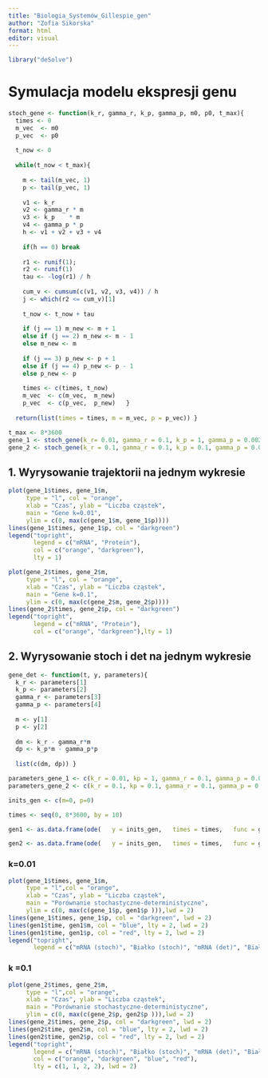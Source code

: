 ---
title: "Biologia_Systemów_Gillespie_gen"
author: "Zofia Sikorska"
format: html
editor: visual
---

```{r}
library("deSolve")
```

# Symulacja modelu ekspresji genu

```{r}
stoch_gene <- function(k_r, gamma_r, k_p, gamma_p, m0, p0, t_max){   
  times <- 0   
  m_vec  <- m0  
  p_vec  <- p0   
  
  t_now <- 0
  
  while(t_now < t_max){     
    
    m <- tail(m_vec, 1)     
    p <- tail(p_vec, 1) 
    
    v1 <- k_r     
    v2 <- gamma_r * m     
    v3 <- k_p    * m     
    v4 <- gamma_p * p          
    h <- v1 + v2 + v3 + v4     
    
    if(h == 0) break 
    
    r1 <- runif(1); 
    r2 <- runif(1)     
    tau <- -log(r1) / h
    
    cum_v <- cumsum(c(v1, v2, v3, v4)) / h
    j <- which(r2 <= cum_v)[1]
    
    t_now <- t_now + tau
    
    if (j == 1) m_new <- m + 1     
    else if (j == 2) m_new <- m - 1     
    else m_new <- m  
    
    if (j == 3) p_new <- p + 1     
    else if (j == 4) p_new <- p - 1     
    else p_new <- p  
    
    times <- c(times, t_now)     
    m_vec  <- c(m_vec,  m_new)     
    p_vec  <- c(p_vec,  p_new)   }      
  
  return(list(times = times, m = m_vec, p = p_vec)) } 

t_max <- 8*3600 
gene_1 <- stoch_gene(k_r= 0.01, gamma_r = 0.1, k_p = 1, gamma_p = 0.002, m0= 0, p0 = 0, t_max)    
gene_2 <- stoch_gene(k_r = 0.1, gamma_r = 0.1, k_p = 0.1, gamma_p = 0.002, m0= 0, p0 = 0, t_max)  
```

## 1. Wyrysowanie trajektorii na jednym wykresie

```{r}
plot(gene_1$times, gene_1$m,       
     type = "l", col = "orange",       
     xlab = "Czas", ylab = "Liczba cząstek",      
     main = "Gene k=0.01",      
     ylim = c(0, max(c(gene_1$m, gene_1$p)))) 
lines(gene_1$times, gene_1$p, col = "darkgreen")  
legend("topright",         
       legend = c("mRNA", "Protein"),
       col = c("orange", "darkgreen"),         
       lty = 1)
```

```{r}
plot(gene_2$times, gene_2$m,       
     type = "l", col = "orange",       
     xlab = "Czas", ylab = "Liczba cząstek",      
     main = "Gene k=0.1",      
     ylim = c(0, max(c(gene_2$m, gene_2$p)))) 
lines(gene_2$times, gene_2$p, col = "darkgreen")  
legend("topright",         
       legend = c("mRNA", "Protein"),     
       col = c("orange", "darkgreen"),lty = 1)
```

## 2. Wyrysowanie stoch i det na jednym wykresie

```{r}

gene_det <- function(t, y, parameters){   
  k_r <- parameters[1]   
  k_p <- parameters[2]   
  gamma_r <- parameters[3]   
  gamma_p <- parameters[4]      
  
  m <- y[1]   
  p <- y[2]      
  
  dm <- k_r - gamma_r*m   
  dp <- k_p*m - gamma_p*p      
  
  list(c(dm, dp)) }
```

```{r}
parameters_gene_1 <- c(k_r = 0.01, kp = 1, gamma_r = 0.1, gamma_p = 0.002) 
parameters_gene_2 <- c(k_r = 0.1, kp = 0.1, gamma_r = 0.1, gamma_p = 0.002) 

inits_gen <- c(m=0, p=0) 

times <- seq(0, 8*3600, by = 10)  

gen1 <- as.data.frame(ode(   y = inits_gen,   times = times,   func = gene_det,   parms = parameters_gene_1 )) 

gen2 <- as.data.frame(ode(   y = inits_gen,   times = times,   func = gene_det,   parms = parameters_gene_2 ))
```

### k=0.01

```{r}
plot(gene_1$times, gene_1$m,       
     type = "l",col = "orange",
     xlab = "Czas", ylab = "Liczba cząstek",      
     main = "Porównanie stochastyczne-deterministyczne",      
     ylim = c(0, max(c(gene_1$p, gen1$p ))),lwd = 2) 
lines(gene_1$times, gene_1$p, col = "darkgreen", lwd = 2) 
lines(gen1$time, gen1$m, col = "blue", lty = 2, lwd = 2) 
lines(gen1$time, gen1$p, col = "red", lty = 2, lwd = 2) 
legend("topright",         
       legend = c("mRNA (stoch)", "Białko (stoch)", "mRNA (det)", "Białko (det)"),        col = c( "orange", "darkgreen","blue", "red"),         lty = c(1, 1, 2, 2),        lwd = 2)
```

### k =0.1

```{r}
plot(gene_2$times, gene_2$m,       
     type = "l",col = "orange",
     xlab = "Czas", ylab = "Liczba cząstek",      
     main = "Porównanie stochastyczne-deterministyczne",      
     ylim = c(0, max(c(gene_2$p, gen2$p ))),lwd = 2) 
lines(gene_2$times, gene_2$p, col = "darkgreen", lwd = 2) 
lines(gen2$time, gen2$m, col = "blue", lty = 2, lwd = 2) 
lines(gen2$time, gen2$p, col = "red", lty = 2, lwd = 2) 
legend("topright",         
       legend = c("mRNA (stoch)", "Białko (stoch)", "mRNA (det)", "Białko (det)"),  
       col = c("orange", "darkgreen", "blue", "red"),         
       lty = c(1, 1, 2, 2), lwd = 2)
```
